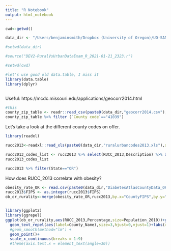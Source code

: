 ```yaml
---
title: "R Notebook"
output: html_notebook
---
```


```r
cwd<-getwd()

data_dir <- "/Users/benjaminsmith/Dropbox (University of Oregon)/UO-SAN Lab/Berkman Lab/Devaluation/analysis_files/data/"

#setwd(data_dir)

#source("DEV2-RuralVsUrbanDataExam_R_2021-01-21_2323.r")

#setwd(cwd)
```

```r
#let's use good old data.table, I miss it
library(data.table)
library(dplyr)



```


Useful:
https://mcdc.missouri.edu/applications/geocorr2014.html


```r
#this 
county_zip_table <- readr::read_csv(paste0(data_dir,"geocorr2014.csv"),skip = 1)# %>% filter(zipname=="Los Angeles, CA")
county_zip_table %>% filter (`County code`=="41039")
```

Let's take a look at the different county codes on offer.

```r
library(readxl)

rucc2013<-readxl::read_xls(paste0(data_dir,"ruralurbancodes2013.xls"),sheet="Rural-urban Continuum Code 2013")

rucc2013_codes_list <- rucc2013 %>% select(RUCC_2013,Description) %>% arrange(. , RUCC_2013) %>% unique
rucc2013_codes_list
```
```r
rucc2013 %>% filter(State=="OR")
```


How does RUCC_2013 correlate with obesity?


```r
obesity_rate_OR <- read.csv(paste0(data_dir,"DiabetesAtlasCountyData_OR.csv"),skip = 2)
rucc2013$FIPS <- as.integer(rucc2013$FIPS)
ob_or_rurality<-merge(obesity_rate_OR,rucc2013,by.x="CountyFIPS",by.y="FIPS",all.x=TRUE,all.y=FALSE)


library(ggplot2)
library(ggrepel)
ggplot(ob_or_rurality,aes(RUCC_2013,Percentage,size=Population_2010))+geom_boxplot(aes(x=RUCC_2013, y=Percentage,group=RUCC_2013),alpha=0.1,color="grey")+
  geom_text_repel(aes(label=County_Name),size=3,hjust=0,vjust=1)+labs(x="Rurality (higher=more rural)",y="Percent Obesity 2017",title="Obesity rate in Oregon by County: Urban to Rural")+
  #geom_smooth(method="lm") +
  geom_point()+
  scale_x_continuous(breaks = 1:9)
  #theme(axis.text.x = element_text(angle=30))
  

```




